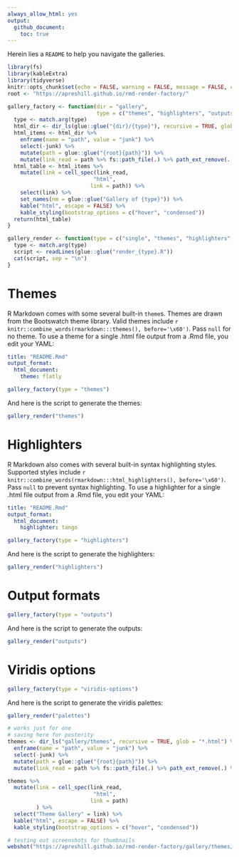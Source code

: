 ```yaml
---
always_allow_html: yes
output:
  github_document:
    toc: true
---
```


Herein lies a `README` to help you navigate the galleries.

```r
library(fs)
library(kableExtra)
library(tidyverse)
knitr::opts_chunk$set(echo = FALSE, warning = FALSE, message = FALSE, comment = NA)
root <- "https://apreshill.github.io/rmd-render-factory/"
```

```r
gallery_factory <- function(dir = "gallery", 
                            type = c("themes", "highlighters", "outputs", "viridis-options")){
  type <- match.arg(type)
  html_dir <- dir_ls(glue::glue("{dir}/{type}"), recursive = TRUE, glob = "*.html")
  html_items <- html_dir %>% 
    enframe(name = "path", value = "junk") %>% 
    select(-junk) %>% 
    mutate(path = glue::glue("{root}{path}")) %>% 
    mutate(link_read = path %>% fs::path_file(.) %>% path_ext_remove(.) %>% as.character())
  html_table <- html_items %>% 
    mutate(link = cell_spec(link_read, 
                           "html", 
                          link = path)) %>% 
    select(link) %>% 
    set_names(nm = glue::glue("Gallery of {type}")) %>% 
    kable("html", escape = FALSE) %>%
    kable_styling(bootstrap_options = c("hover", "condensed"))
  return(html_table)
}

gallery_render <- function(type = c("single", "themes", "highlighters", "outputs", "palettes")){
  type <- match.arg(type)
  script <- readLines(glue::glue("render_{type}.R"))
  cat(script, sep = "\n")
}
```

# Themes

R Markdown comes with some several built-in `theme`s. Themes are drawn from the Bootswatch theme library. Valid themes include `r knitr::combine_words(rmarkdown:::themes(), before='\x60')`. Pass `null` for no theme. To use a theme for a single .html file output from a .Rmd file, you edit your YAML:

```yaml
title: "README.Rmd"
output_format: 
  html_document:
    theme: flatly
```

```r
gallery_factory(type = "themes")
```

And here is the script to generate the themes:

```r
gallery_render("themes")
```

# Highlighters

R Markdown also comes with several built-in syntax highlighting styles. Supported styles include `r knitr::combine_words(rmarkdown:::html_highlighters(), before='\x60')`. Pass `null` to prevent syntax highlighting. To use a highlighter for a single .html file output from a .Rmd file, you edit your YAML:

```yaml
title: "README.Rmd"
output_format: 
  html_document:
    highlighter: tango
```


```r
gallery_factory(type = "highlighters")
```

And here is the script to generate the highlighters:

```r
gallery_render("highlighters")
```

# Output formats 


```r
gallery_factory(type = "outputs")
```

And here is the script to generate the outputs:

```r
gallery_render("outputs")
```

# Viridis options

```r
gallery_factory(type = "viridis-options")
```

And here is the script to generate the viridis palettes:

```r
gallery_render("palettes")
```

```r
# works just for one
# saving here for posterity
themes <- dir_ls("gallery/themes", recursive = TRUE, glob = "*.html") %>% 
  enframe(name = "path", value = "junk") %>% 
  select(-junk) %>% 
  mutate(path = glue::glue("{root}{path}")) %>% 
  mutate(link_read = path %>% fs::path_file(.) %>% path_ext_remove(.) %>% as.character())

themes %>% 
  mutate(link = cell_spec(link_read, 
                           "html", 
                          link = path)
         ) %>% 
  select("Theme Gallery" = link) %>% 
  kable("html", escape = FALSE) %>%
  kable_styling(bootstrap_options = c("hover", "condensed")) 

# testing out screenshots for thumbnails
webshot("https://apreshill.github.io/rmd-render-factory/gallery/themes/darkly.html", "themes-darkly.png", cliprect = "viewport")
```
